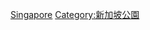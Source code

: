 {{Commonscat|Amusement parks in Singapore}}

[[Category:各国主题公园|Singapore]]
[[Category:新加坡公園|Category:新加坡公園]]
